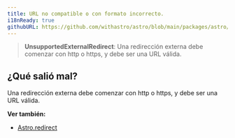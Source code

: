 ```yaml
---
title: URL no compatible o con formato incorrecto.
i18nReady: true
githubURL: https://github.com/withastro/astro/blob/main/packages/astro/src/core/errors/errors-data.ts
---
```


> **UnsupportedExternalRedirect**: Una redirección externa debe comenzar con http o https, y debe ser una URL válida.

## ¿Qué salió mal?

Una redirección externa debe comenzar con http o https, y debe ser una URL válida.

**Ver también:**

- [Astro.redirect](/es/reference/api-reference/#redirect)
